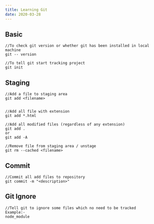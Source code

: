 ```yaml
---
title: Learning Git
date: 2020-03-28
---
```


## Basic

```terminal
//To check git version or whether git has been installed in local machine
git -- version
```

```terminal
//To tell git start tracking project
git init
```

## Staging

```terminal
//Add a file to staging area
git add <filename>


//Add all file with extension
git add *.html

//Add all modified files (regardless of any extension)
git add .
or
git add -A

//Remove file from staging area / unstage
git rm --cached <filename>

```

## Commit

```terminal
//Commit all add files to repository
git commit -m "<description>"
```

## Git Ignore

```terminal
//Tell git to ignore some files which no need to be tracked
Example:-
node_module
```
